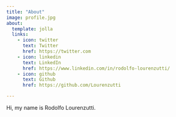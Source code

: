 ```yaml
---
title: "About"
image: profile.jpg
about:
  template: jolla
  links:
    - icon: twitter
      text: Twitter
      href: https://twitter.com
    - icon: linkedin
      text: LinkedIn
      href: https://www.linkedin.com/in/rodolfo-lourenzutti/
    - icon: github
      text: Github
      href: https://github.com/Lourenzutti

---
```


Hi, my name is Rodolfo Lourenzutti.